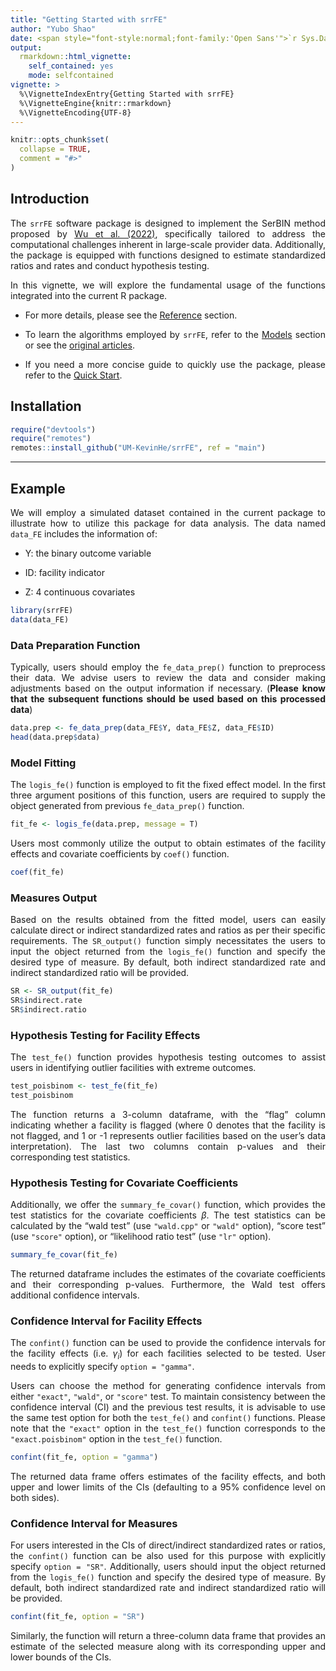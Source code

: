 ```yaml
---
title: "Getting Started with srrFE"
author: "Yubo Shao"
date: <span style="font-style:normal;font-family:'Open Sans'">`r Sys.Date()`</span>
output: 
  rmarkdown::html_vignette:
    self_contained: yes
    mode: selfcontained
vignette: >
  %\VignetteIndexEntry{Getting Started with srrFE}
  %\VignetteEngine{knitr::rmarkdown}
  %\VignetteEncoding{UTF-8}
---
```


```r
knitr::opts_chunk$set(
  collapse = TRUE,
  comment = "#>"
)
```

<style>
body {
  text-align: justify
}
</style>

## Introduction

The `srrFE` software package is designed to implement the SerBIN method proposed by [Wu et al. (2022)](https://onlinelibrary.wiley.com/doi/full/10.1002/sim.9387), specifically tailored to address the computational challenges inherent in large-scale provider data. Additionally, the package is equipped with functions designed to estimate standardized ratios and rates and conduct hypothesis testing.

In this vignette, we will explore the fundamental usage of the functions integrated into the current R package. 

* For more details, please see the [Reference](https://um-kevinhe.github.io/srrFE/reference/index.html) section. 

* To learn the algorithms employed by `srrFE`, refer to the [Models](https://um-kevinhe.github.io/srrFE/articles/Models.html) section or see the [original articles](https://um-kevinhe.github.io/srrFE/articles/Articles.html).

* If you need a more concise guide to quickly use the package, please refer to the [Quick Start](https://um-kevinhe.github.io/srrFE/articles/Quick-start.html).


## Installation

```r
require("devtools")
require("remotes")
remotes::install_github("UM-KevinHe/srrFE", ref = "main")
```

---

## Example

We will employ a simulated dataset contained in the current package to illustrate how to utilize this package for data analysis. The data named `data_FE` includes the information of:

* Y: the binary outcome variable

* ID: facility indicator

* Z: 4 continuous covariates

```r
library(srrFE)
data(data_FE)
```

### Data Preparation Function

Typically, users should employ the `fe_data_prep()` function to preprocess their data. We advise users to review the data and consider making adjustments based on the output information if necessary. (**Please know that the subsequent functions should be used based on this processed data**)

```r
data.prep <- fe_data_prep(data_FE$Y, data_FE$Z, data_FE$ID)
head(data.prep$data)
```

### Model Fitting

The `logis_fe()` function is employed to fit the fixed effect model. In the first three argument positions of this function, users are required to supply the object generated from previous `fe_data_prep()` function.

```r
fit_fe <- logis_fe(data.prep, message = T)
```

Users most commonly utilize the output to obtain estimates of the facility effects and covariate coefficients by `coef()` function.

```r
coef(fit_fe)
```

### Measures Output

Based on the results obtained from the fitted model, users can easily calculate direct or indirect standardized rates and ratios as per their specific requirements. The `SR_output()` function simply necessitates the users to input the object returned from the `logis_fe()` function and specify the desired type of measure. By default, both indirect standardized rate and indirect standardized ratio will be provided.

```r
SR <- SR_output(fit_fe)
SR$indirect.rate
SR$indirect.ratio
```

### Hypothesis Testing for Facility Effects

The `test_fe()` function provides hypothesis testing outcomes to assist users in identifying outlier facilities with extreme outcomes.

```r
test_poisbinom <- test_fe(fit_fe)
test_poisbinom
```
The function returns a 3-column dataframe, with the "flag" column indicating whether a facility is flagged (where 0 denotes that the facility is not flagged, and 1 or -1 represents outlier facilities based on the user's data interpretation). The last two columns contain p-values and their corresponding test statistics.

### Hypothesis Testing for Covariate Coefficients

Additionally, we offer the `summary_fe_covar()` function, which provides the test statistics for the covariate coefficients $\beta$. The test statistics can be calculated by the "wald test" (use `"wald.cpp"` or `"wald"` option), "score test" (use `"score"` option), or "likelihood ratio test" (use `"lr"` option). 


```r
summary_fe_covar(fit_fe)
```

The returned dataframe includes the estimates of the covariate coefficients and their corresponding p-values. Furthermore, the Wald test offers additional confidence intervals.

### Confidence Interval for Facility Effects

The `confint()` function can be used to provide the confidence intervals for the facility effects (i.e. $\gamma_i$) for each facilities selected to be tested. User needs to explicitly specify `option = "gamma"`.

Users can choose the method for generating confidence intervals from either `"exact"`, `"wald"`, or `"score"` test. To maintain consistency between the confidence interval (CI) and the previous test results, it is advisable to use the same test option for both the `test_fe()` and `confint()` functions. Please note that the `"exact"` option in the `test_fe()` function corresponds to the `"exact.poisbinom"` option in the `test_fe()` function.

```r
confint(fit_fe, option = "gamma")
```

The returned data frame offers estimates of the facility effects, and both upper and lower limits of the CIs (defaulting to a 95% confidence level on both sides).


### Confidence Interval for Measures

For users interested in the CIs of direct/indirect standardized rates or ratios, the `confint()` function can be also used for this purpose with explicitly specify `option = "SR"`. Additionally, users should input the object returned from the `logis_fe()` function and specify the desired type of measure. By default, both indirect standardized rate and indirect standardized ratio will be provided.

```r
confint(fit_fe, option = "SR")
```

Similarly, the function will return a three-column data frame that provides an estimate of the selected measure along with its corresponding upper and lower bounds of the CIs.

